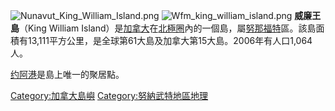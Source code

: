 [[File:Nunavut_King_William_Island.png|thumb]]
[[File:Wfm_king_william_island.png|thumb]]
'''威廉王島'''（King William Island）是[[加拿大|加拿大]]在[[北極圈|北極圈]]內的一個島，屬[[努那福特|努那福特]]區。該島面積有13,111平方公里，是全球第61大島及加拿大第15大島。2006年有人口1,064人。

[[约阿港|约阿港]]是島上唯一的聚居點。

{{Authority control}}
{{DEFAULTSORT:King William Island}}
[[Category:加拿大島嶼|Category:加拿大島嶼]]
[[Category:努納武特地區地理|Category:努納武特地區地理]]